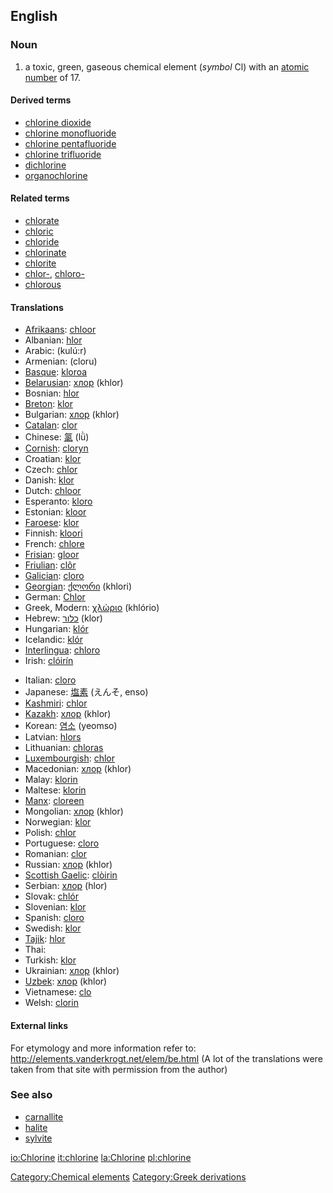 ==English==
{{elements|Cl|sulfur|S|argon|Ar}}
=== Noun ===
{{en-noun-unc}}
{{wikipedia}}

#a toxic, green, gaseous chemical element (''symbol'' Cl) with an [[atomic number]] of 17.

====Derived terms====
*[[chlorine dioxide]]
*[[chlorine monofluoride]]
*[[chlorine pentafluoride]]
*[[chlorine trifluoride]]
*[[dichlorine]]
*[[organochlorine]]

====Related terms====
*[[chlorate]]
*[[chloric]]
*[[chloride]]
*[[chlorinate]]
*[[chlorite]]
*[[chlor-]], [[chloro-]]
*[[chlorous]]

==== Translations ====
{{top}}
*[[Afrikaans]]: [[chloor]]
*Albanian: [[hlor]]
*Arabic: {{ARchar|[[كلور]]}} (kulú:r) {{m}}
*Armenian: (cloru)
*[[Basque]]: [[kloroa]]
*[[Belarusian]]: [[хлор]] (khlor) {{m}}
*Bosnian: [[hlor]]
*[[Breton]]: [[klor]] {{m}}
*Bulgarian: [[хлор]] (khlor) {{m}}
*[[Catalan]]: [[clor]]
*Chinese: [[氯]] (lǜ)
*[[Cornish]]: [[cloryn]]
*Croatian: [[klor]]
*Czech: [[chlor]]
*Danish: [[klor]]
*Dutch: [[chloor]] {{m}}
*Esperanto: [[kloro]]
*Estonian: [[kloor]]
*[[Faroese]]: [[klor]]
*Finnish: [[kloori]]
*French: [[chlore]] {{m}}
*[[Frisian]]: [[gloor]]
*[[Friulian]]: [[clôr]]
*[[Galician]]: [[cloro]]
*[[Georgian]]: [[ქლორი]] (khlori)
*German: [[Chlor]] {{n}}
*Greek, Modern: [[χλώριο]] (khlório) {{n}}
*Hebrew: [[כלור]] (klor)
*Hungarian: [[klór]]
*Icelandic: [[klór]]
*[[Interlingua]]: [[chloro]]
*Irish: [[clóirín]]
{{mid}}
*Italian: [[cloro]] {{m}}
*Japanese: [[塩素]] (えんそ, enso)
*[[Kashmiri]]: [[chlor]]
*[[Kazakh]]: [[хлор]] (khlor)
*Korean: [[염소]] (yeomso)
*Latvian: [[hlors]]
*Lithuanian: [[chloras]]
*[[Luxembourgish]]: [[chlor]]
*Macedonian: [[хлор]] (khlor) {{m}}
*Malay: [[klorin]]
*Maltese: [[klorin]]
*[[Manx]]: [[cloreen]]
*Mongolian: [[хлор]] (khlor)
*Norwegian: [[klor]]
*Polish: [[chlor]] {{m}}
*Portuguese: [[cloro]] {{m}}
*Romanian: [[clor]] {{n}}
*Russian: [[хлор]] (khlor) {{m}}
*[[Scottish Gaelic]]: [[clòirin]]
*Serbian: [[хлор]] (hlor) {{m}}
*Slovak: [[chlór]]
*Slovenian: [[klor]]
*Spanish: [[cloro]] {{m}}
*Swedish: [[klor]]
*[[Tajik]]: [[hlor]]
*Thai: {{THchar|[[คลอรีน]]}}
*Turkish: [[klor]]
*Ukrainian: [[хлор]] (khlor) {{m}}
*[[Uzbek]]: [[хлор]] (khlor)
*Vietnamese: [[clo]]
*Welsh: [[clorin]]
{{bottom}}

====External links====
For etymology and more information refer to:
http://elements.vanderkrogt.net/elem/be.html
(A lot of the translations were taken from that site with permission from the author)

===See also===
*[[carnallite]]
*[[halite]]
*[[sylvite]]

[[Category:Chemical elements]]
[[Category:Greek derivations]]

[[io:Chlorine]]
[[it:chlorine]]
[[la:Chlorine]]
[[pl:chlorine]]
